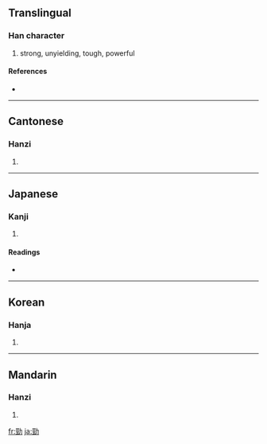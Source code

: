 {{also|劲}}
==Translingual==

===Han character===
{{Han char|rn=19|rad=力|as=07|sn=9|four=1412<sub>7</sub>|canj=一一大尸 (MMKS)}}

# strong, unyielding, tough, powerful

====References====
* {{Han ref|kx=0147.250|dkj=02349|dj=0332.060|hdz=10371.040|uh=52C1|ud=21185|bh=AB6C|bd=43884}}

----

==Cantonese==

===Hanzi===
{{yue-hanzi|jyut=|y=ging6|sim=劲}}

# {{defn|Cantonese}}

----

==Japanese==

===Kanji===
{{ja-kanji|grade=|rs=力07}}

# {{defn|Japanese}}

====Readings====
* {{ja-readings|on=[[けい]] (kei)|kun=[[つよい]] (tsuyoi)}}

----

==Korean==

===Hanja===
{{ko-hanja|hangeul=경|rv=gyeong|mr=kyŏng}}

# {{defn|Korean}}

----

==Mandarin==

===Hanzi===
{{cmn-hanzi|sim=劲|pin=[[jìng]] ([[jing4]])|wg=ching<sup>4</sup>}}

# {{defn|Mandarin}}

[[fr:勁]]
[[ja:勁]]